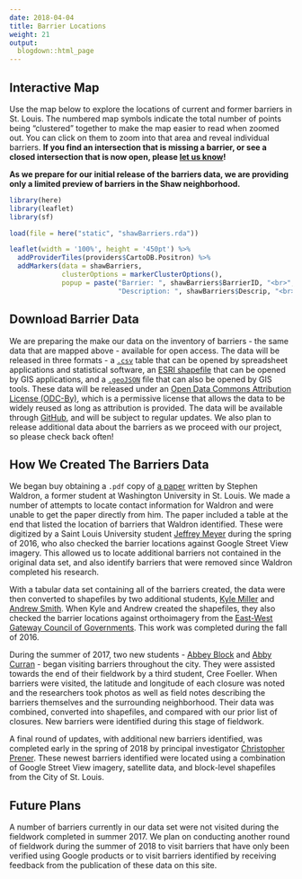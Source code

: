 ```yaml
---
date: 2018-04-04
title: Barrier Locations
weight: 21
output:
  blogdown::html_page
---
```


## Interactive Map
Use the map below to explore the locations of current and former barriers in St. Louis. The numbered map symbols  indicate the total number of points being "clustered" together to make the map easier to read when zoomed out. You can click on them to zoom into that area and reveal individual barriers. **If you find an intersection that is missing a barrier, or see a closed intersection that is now open, please [let us know](mailto:chris.prener@slu.edu)!** 

**As we prepare for our initial release of the barriers data, we are providing only a limited preview of barriers in the Shaw neighborhood.**
<p> </p>
```r
library(here)
library(leaflet)
library(sf)

load(file = here("static", "shawBarriers.rda"))

leaflet(width = '100%', height = '450pt') %>% 
  addProviderTiles(providers$CartoDB.Positron) %>% 
  addMarkers(data = shawBarriers, 
             clusterOptions = markerClusterOptions(),
             popup = paste("Barrier: ", shawBarriers$BarrierID, "<br>",
                           "Description: ", shawBarriers$Descrip, "<br>"))
```
<p> </p>

## Download Barrier Data
We are preparing the make our data on the inventory of barriers - the same data that are mapped above - available for open access. The data will be released in three formats - a [`.csv`](https://en.wikipedia.org/wiki/Comma-separated_values) table that can be opened by spreadsheet applications and statistical software, an [ESRI shapefile](https://en.wikipedia.org/wiki/Shapefile) that can be opened by GIS applications, and a [`.geoJSON`](https://en.wikipedia.org/wiki/GeoJSON) file that can also be opened by GIS tools. These data will be released under an [Open Data Commons Attribution License (ODC-By)](http://opendatacommons.org/licenses/by/1.0/), which is a permissive license that allows the data to be widely reused as long as attribution is provided. The data will be available through [GitHub](), and will be subject to regular updates. We also plan to release additional data about the barriers as we proceed with our project, so please check back often!

## How We Created The Barriers Data
We began buy obtaining a `.pdf` copy of [a paper](https://www.scribd.com/document/31154170/Streets-Not-Through-Analysis-of-the-Blockages-and-Barricades-to-the-St-Louis-Street-Network) written by Stephen Waldron, a former student at Washington University in St. Louis. We made a number of attempts to locate contact information for Waldron and were unable to get the paper directly from him. The paper included a table at the end that listed the location of barriers that Waldron identified. These were digitized by a Saint Louis University student [Jeffrey Meyer](/team) during the spring of 2016, who also checked the barrier locations against Google Street View imagery. This allowed us to locate additional barriers not contained in the original data set, and also identify barriers that were removed since Waldron completed his research.

With a tabular data set containing all of the barriers created, the data were then converted to shapefiles by two additional students, [Kyle Miller](/team) and [Andrew Smith](/team). When Kyle and Andrew created the shapefiles, they also checked the barrier locations against orthoimagery from the [East-West Gateway Council of Governments](http://www.ewgateway.org/research-center/gis-maps/). This work was completed during the fall of 2016.

During the summer of 2017, two new students - [Abbey Block](/team) and [Abby Curran](/team) - began visiting barriers throughout the city. They were assisted towards the end of their fieldwork by a third student, Cree Foeller. When barriers were visited, the latitude and longitude of each closure was noted and the researchers took photos as well as field notes describing the barriers themselves and the surrounding neighborhood. Their data was combined, converted into shapefiles, and compared with our prior list of closures. New barriers were identified during this stage of fieldwork.

A final round of updates, with additional new barriers identified, was completed early in the spring of 2018 by principal investigator [Christopher Prener](/team). These newest barriers identified were located using a combination of Google Street View imagery, satellite data, and block-level shapefiles from the City of St. Louis.

## Future Plans
A number of barriers currently in our data set were not visited during the fieldwork completed in summer 2017. We plan on conducting another round of fieldwork during the summer of 2018 to visit barriers that have only been verified using Google products or to visit barriers identified by receiving feedback from the publication of these data on this site.

